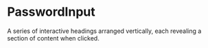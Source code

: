 # PasswordInput

A series of interactive headings arranged vertically, each revealing a section of content when clicked.

